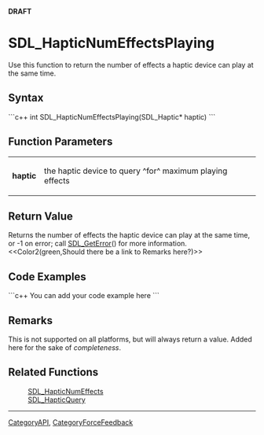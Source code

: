 <!-- pragma section-numbers off -->
<!-- pragma disable-camelcase -->
'''DRAFT'''

= SDL_HapticNumEffectsPlaying =
Use this function to return the number of effects a haptic device can play at the same time.


== Syntax ==
```c++
int SDL_HapticNumEffectsPlaying(SDL_Haptic* haptic)
```

== Function Parameters ==
{|
|'''haptic'''
|the haptic device to query ^for^ maximum playing effects
|}

== Return Value ==
Returns the number of effects the haptic device can play at the same time, or -1 on error; call [[SDL_GetError]]() for more information. <<Color2(green,Should there be a link to Remarks here?)>>

== Code Examples ==
```c++
You can add your code example here
```

== Remarks ==
This is not supported on all platforms, but will always return a value. Added here for the sake of ''completeness''. 

== Related Functions ==
:[[SDL_HapticNumEffects]]
:[[SDL_HapticQuery]]

----
[[CategoryAPI]], [[CategoryForceFeedback]]
